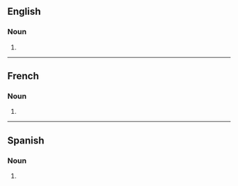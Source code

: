 ==English==

===Noun===
{{head|en|noun form}}

# {{plural of|blockbuster|lang=en}}

----

==French==

===Noun===
{{head|fr|noun plural form|g=m}}

# {{plural of|blockbuster|lang=fr}}

----

==Spanish==

===Noun===
{{head|es|noun form}}

# {{plural of|blockbuster|lang=es}}